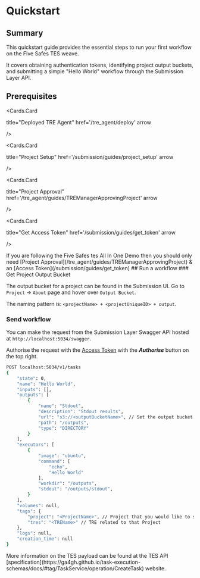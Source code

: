 
# Quickstart

## Summary

This quickstart guide provides the essential steps to run your first workflow on the Five Safes TES weave. 

It covers obtaining authentication tokens, identifying project output buckets, and submitting a simple "Hello World" workflow through the Submission Layer API. 

## Prerequisites


<Cards>

<Cards.Card 

title="Deployed TRE Agent"
  href='/tre_agent/deploy'
  arrow
 
/>

<Cards.Card 

title="Project Setup"
  href='/submission/guides/project_setup'
  arrow
 
/>

<Cards.Card 

title="Project Approval"
  href='/tre_agent/guides/TREManagerApprovingProject'
  arrow
 
/>

<Cards.Card 

title="Get Access Token"
  href='/submission/guides/get_token'
  arrow
 
/>


</Cards>

<Callout>
If you are following the Five Safes tes All In One Demo then you should only need [Project Approval](/tre_agent/guides/TREManagerApprovingProject) & an [Access Token](/submission/guides/get_token)
</Callout>
## Run a workflow
<Steps>
### Get Project Output Bucket

The output bucket for a project can be found in the Submission UI.
Go to `Project` -> `About` page and hover over `Output Bucket`.

The naming pattern is: `<projectName> + <projectUniqueID> + output`.

### Send workflow

You can make the request from the Submission Layer Swagger API hosted at `http://localhost:5034/swagger`.

Authorise the request with the [Access Token](/submission/guides/get_token) with the **_Authorise_** button on the top right.

```bash copy
POST localhost:5034/v1/tasks
{
    "state": 0,
    "name": "Hello World",
    "inputs": [],
    "outputs": [
        {
            "name": "Stdout",
            "description": "Stdout results",
            "url": "s3://<outputBucketName>", // Set the output bucket
            "path": "/outputs",
            "type": "DIRECTORY"
        }
    ],
    "executors": [
        {
            "image": "ubuntu",
            "command": [
                "echo",
                "Hello World"
            ],
            "workdir": "/outputs",
            "stdout": "/outputs/stdout",
        }
    ],
    "volumes": null,
    "tags": {
        "project": "<ProjectName>", // Project that you would like to submit to.
        "tres": "<TREName>" // TRE related to that Project
    },
    "logs": null,
    "creation_time": null
}

```
<Callout type="info">
More information on the TES payload can be found at the TES API [specification](https://ga4gh.github.io/task-execution-schemas/docs/#tag/TaskService/operation/CreateTask) website.
</Callout>


</Steps>
